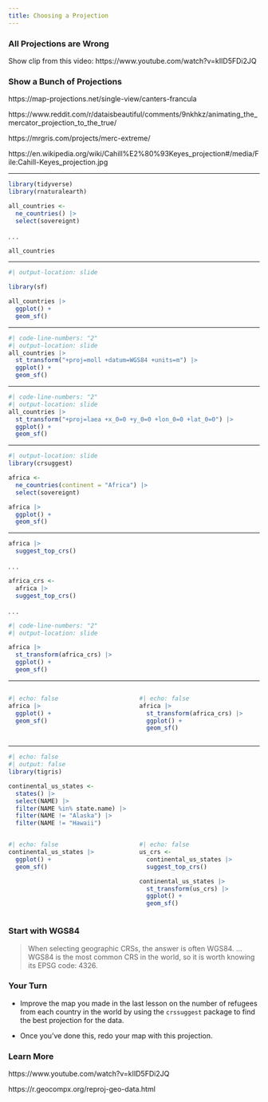 ```yaml
---
title: Choosing a Projection
---
```


### All Projections are Wrong

::: {.notes}
Show clip from this video: https://www.youtube.com/watch?v=kIID5FDi2JQ
:::

### Show a Bunch of Projections

::: {.notes}
https://map-projections.net/single-view/canters-francula

https://www.reddit.com/r/dataisbeautiful/comments/9nkhkz/animating_the_mercator_projection_to_the_true/

https://mrgris.com/projects/merc-extreme/

https://en.wikipedia.org/wiki/Cahill%E2%80%93Keyes_projection#/media/File:Cahill-Keyes_projection.jpg
:::

---

```r
library(tidyverse)
library(rnaturalearth)

all_countries <-
  ne_countries() |>
  select(sovereignt)
```

. . .

```r
all_countries
```

---

```r
#| output-location: slide

library(sf)

all_countries |>
  ggplot() +
  geom_sf()
```

---

```r
#| code-line-numbers: "2"
#| output-location: slide
all_countries |>
  st_transform("+proj=moll +datum=WGS84 +units=m") |>
  ggplot() +
  geom_sf()
```

---

```r
#| code-line-numbers: "2"
#| output-location: slide
all_countries |>
  st_transform("+proj=laea +x_0=0 +y_0=0 +lon_0=0 +lat_0=0") |>
  ggplot() +
  geom_sf()
```

---

```r
#| output-location: slide
library(crsuggest)

africa <-
  ne_countries(continent = "Africa") |>
  select(sovereignt)

africa |>
  ggplot() +
  geom_sf()
```

---

```r
africa |>
  suggest_top_crs()
```

. . .

```r
africa_crs <-
  africa |>
  suggest_top_crs()
```

. . .

```r
#| code-line-numbers: "2"
#| output-location: slide

africa |>
  st_transform(africa_crs) |>
  ggplot() +
  geom_sf()
```

---

:::: {.columns}

::: {.column width="50%"}
```r
#| echo: false
africa |>
  ggplot() +
  geom_sf()
```
:::

::: {.column width="50%"}

```r
#| echo: false
africa |>
  st_transform(africa_crs) |>
  ggplot() +
  geom_sf()
```

:::

::::

---

```r
#| echo: false
#| output: false
library(tigris)

continental_us_states <-
  states() |>
  select(NAME) |>
  filter(NAME %in% state.name) |>
  filter(NAME != "Alaska") |>
  filter(NAME != "Hawaii")
```

:::: {.columns}

::: {.column width="50%"}

```r
#| echo: false
continental_us_states |>
  ggplot() +
  geom_sf()
```
:::

::: {.column width="50%"}

```r
#| echo: false
us_crs <-
  continental_us_states |>
  suggest_top_crs()

continental_us_states |>
  st_transform(us_crs) |>
  ggplot() +
  geom_sf()
```
:::

::::

### Start with WGS84

> When selecting geographic CRSs, the answer is often WGS84. ... WGS84 is the most common CRS in the world, so it is worth knowing its EPSG code: 4326. 

### Your Turn {.your-turn}

- Improve the map you made in the last lesson on the number of refugees from each country in the world by using the `crssuggest` package to find the best projection for the data.

- Once you've done this, redo your map with this projection.

### Learn More

https://www.youtube.com/watch?v=kIID5FDi2JQ

https://r.geocompx.org/reproj-geo-data.html
